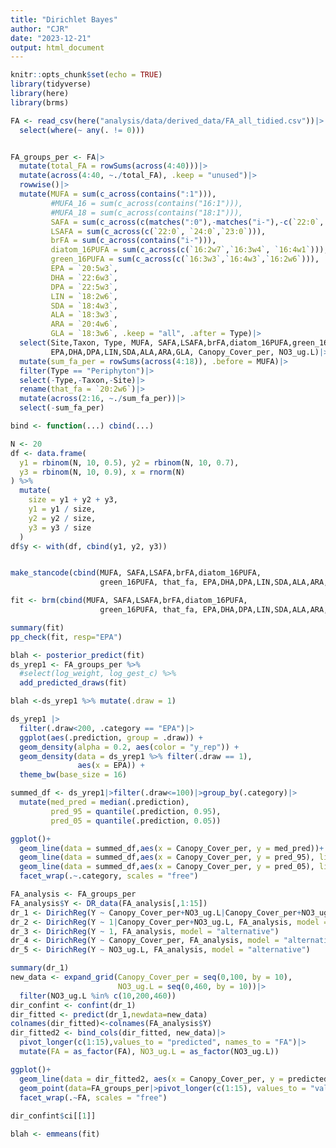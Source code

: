 ```yaml
---
title: "Dirichlet Bayes"
author: "CJR"
date: "2023-12-21"
output: html_document
---
```


```r
knitr::opts_chunk$set(echo = TRUE)
library(tidyverse)
library(here)
library(brms)
```


```r
FA <- read_csv(here("analysis/data/derived_data/FA_all_tidied.csv"))|>
  select(where(~ any(. != 0)))


FA_groups_per <- FA|> 
  mutate(total_FA = rowSums(across(4:40)))|>
  mutate(across(4:40, ~./total_FA), .keep = "unused")|>
  rowwise()|>
  mutate(MUFA = sum(c_across(contains(":1"))),
         #MUFA_16 = sum(c_across(contains("16:1"))),
         #MUFA_18 = sum(c_across(contains("18:1"))),
         SAFA = sum(c_across(c(matches(":0"),-matches("i-"),-c(`22:0`, `24:0`,`23:0`)))),
         LSAFA = sum(c_across(c(`22:0`, `24:0`,`23:0`))),
         brFA = sum(c_across(contains("i-"))),
         diatom_16PUFA = sum(c_across(c(`16:2w7`,`16:3w4`, `16:4w1`))),
         green_16PUFA = sum(c_across(c(`16:3w3`,`16:4w3`,`16:2w6`))),
         EPA = `20:5w3`,
         DHA = `22:6w3`,
         DPA = `22:5w3`,
         LIN = `18:2w6`,
         SDA = `18:4w3`,
         ALA = `18:3w3`,
         ARA = `20:4w6`,
         GLA = `18:3w6`, .keep = "all", .after = Type)|>
  select(Site,Taxon, Type, MUFA, SAFA,LSAFA,brFA,diatom_16PUFA,green_16PUFA, `20:2w6`,
         EPA,DHA,DPA,LIN,SDA,ALA,ARA,GLA, Canopy_Cover_per, NO3_ug.L)|>
  mutate(sum_fa_per = rowSums(across(4:18)), .before = MUFA)|>
  filter(Type == "Periphyton")|>
  select(-Type,-Taxon,-Site)|>
  rename(that_fa = `20:2w6`)|>
  mutate(across(2:16, ~./sum_fa_per))|>
  select(-sum_fa_per)


```




```r
bind <- function(...) cbind(...)

N <- 20
df <- data.frame(
  y1 = rbinom(N, 10, 0.5), y2 = rbinom(N, 10, 0.7), 
  y3 = rbinom(N, 10, 0.9), x = rnorm(N)
) %>%
  mutate(
    size = y1 + y2 + y3,
    y1 = y1 / size,
    y2 = y2 / size,
    y3 = y3 / size
  )
df$y <- with(df, cbind(y1, y2, y3))


make_stancode(cbind(MUFA, SAFA,LSAFA,brFA,diatom_16PUFA,
                    green_16PUFA, that_fa, EPA,DHA,DPA,LIN,SDA,ALA,ARA,GLA) ~ Canopy_Cover_per, FA_groups_per, dirichlet)

fit <- brm(cbind(MUFA, SAFA,LSAFA,brFA,diatom_16PUFA,
                    green_16PUFA, that_fa, EPA,DHA,DPA,LIN,SDA,ALA,ARA,GLA) ~ Canopy_Cover_per, data=FA_groups_per, dirichlet())

```

```r
summary(fit)
pp_check(fit, resp="EPA")

blah <- posterior_predict(fit)
ds_yrep1 <- FA_groups_per %>% 
  #select(log_weight, log_gest_c) %>% 
  add_predicted_draws(fit)

blah <-ds_yrep1 %>% mutate(.draw = 1)

ds_yrep1 |>
  filter(.draw<200, .category == "EPA")|>
  ggplot(aes(.prediction, group = .draw)) + 
  geom_density(alpha = 0.2, aes(color = "y_rep")) + 
  geom_density(data = ds_yrep1 %>% filter(.draw == 1), 
               aes(x = EPA)) + 
  theme_bw(base_size = 16)

summed_df <- ds_yrep1|>filter(.draw<=100)|>group_by(.category)|>
  mutate(med_pred = median(.prediction),
         pred_95 = quantile(.prediction, 0.95),
         pred_05 = quantile(.prediction, 0.05))

ggplot()+
  geom_line(data = summed_df,aes(x = Canopy_Cover_per, y = med_pred))+
  geom_line(data = summed_df,aes(x = Canopy_Cover_per, y = pred_95), linetype = "dashed")+
  geom_line(data = summed_df,aes(x = Canopy_Cover_per, y = pred_05), linetype = "dashed")+
  facet_wrap(.~.category, scales = "free")

```


```r
FA_analysis <- FA_groups_per
FA_analysis$Y <- DR_data(FA_analysis[,1:15])
dr_1 <- DirichReg(Y ~ Canopy_Cover_per+NO3_ug.L|Canopy_Cover_per+NO3_ug.L, FA_analysis, model = "alternative")
dr_2 <- DirichReg(Y ~ 1|Canopy_Cover_per+NO3_ug.L, FA_analysis, model = "alternative")
dr_3 <- DirichReg(Y ~ 1, FA_analysis, model = "alternative")
dr_4 <- DirichReg(Y ~ Canopy_Cover_per, FA_analysis, model = "alternative")
dr_5 <- DirichReg(Y ~ NO3_ug.L, FA_analysis, model = "alternative")

summary(dr_1)
new_data <- expand_grid(Canopy_Cover_per = seq(0,100, by = 10),
                        NO3_ug.L = seq(0,460, by = 10))|>
  filter(NO3_ug.L %in% c(10,200,460))
dir_confint <- confint(dr_1)
dir_fitted <- predict(dr_1,newdata=new_data)
colnames(dir_fitted)<-colnames(FA_analysis$Y)
dir_fitted2 <- bind_cols(dir_fitted, new_data)|>
  pivot_longer(c(1:15),values_to = "predicted", names_to = "FA")|>
  mutate(FA = as_factor(FA), NO3_ug.L = as_factor(NO3_ug.L))

ggplot()+
  geom_line(data = dir_fitted2, aes(x = Canopy_Cover_per, y = predicted, linetype = NO3_ug.L))+
  geom_point(data=FA_groups_per|>pivot_longer(c(1:15), values_to = "value", names_to = "FA"), aes(x = Canopy_Cover_per, y = value, color = NO3_ug.L))+
  facet_wrap(.~FA, scales = "free")
  
dir_confint$ci[[1]]
```

```r
blah <- emmeans(fit)

```
